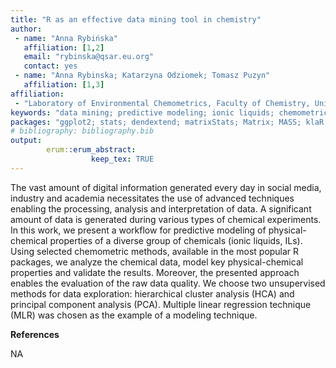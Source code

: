 ```yaml
---
title: "R as an effective data mining tool in chemistry"
author:
 - name: "Anna Rybińska"
   affiliation: [1,2]
   email: "rybinska@qsar.eu.org"
   contact: yes
 - name: "Anna Rybinska; Katarzyna Odziomek; Tomasz Puzyn"
   affiliation: [1,3]
affiliation:
 - "Laboratory of Environmental Chemometrics, Faculty of Chemistry, University of Gdansk, Wita Stwosza 63, 80-308 Gdansk, Poland"
keywords: "data mining; predictive modeling; ionic liquids; chemometrics"
packages: "ggplot2; stats; dendextend; matrixStats; Matrix; MASS; klaR; cluster; dplyr; FWDselect"
# bibliography: bibliography.bib
output:  
        erum::erum_abstract:
                  keep_tex: TRUE
---
```


The vast amount of digital information generated every day in social
media, industry and academia necessitates the use of advanced techniques
enabling the processing, analysis and interpretation of data. A
significant amount of data is generated during various types of chemical
experiments. In this work, we present a workflow for predictive modeling
of physical-chemical properties of a diverse group of chemicals (ionic
liquids, ILs). Using selected chemometric methods, available in the most
popular R packages, we analyze the chemical data, model key
physical-chemical properties and validate the results. Moreover, the
presented approach enables the evaluation of the raw data quality. We
choose two unsupervised methods for data exploration: hierarchical
cluster analysis (HCA) and principal component analysis (PCA). Multiple
linear regression technique (MLR) was chosen as the example of a
modeling technique.

**References**

NA
